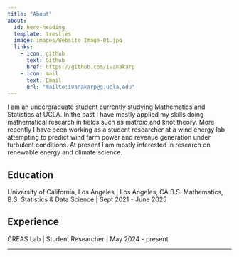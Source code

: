 ```yaml
---
title: "About"
about:
  id: hero-heading
  template: trestles
  image: images/Website Image-01.jpg
  links:
    - icon: github
      text: Github
      href: https://github.com/ivanakarp
    - icon: mail
      text: Email
      url: "mailto:ivanakarp@g.ucla.edu"
---
```



:::{#hero-heading}

I am an undergraduate student currently studying Mathematics and Statistics at UCLA. In the past I have mostly applied my skills doing mathematical research in fields such as matroid and knot theory. More recently I have been working as a student researcher at a wind energy lab attempting to predict wind farm power and revenue generation under turbulent conditions. At present I am mostly interested in research on renewable energy and climate science.

## Education

University of California, Los Angeles | Los Angeles, CA
B.S. Mathematics, B.S. Statistics & Data Science | Sept 2021 - June 2025

## Experience

CREAS Lab | Student Researcher | May 2024 - present


:::
---
